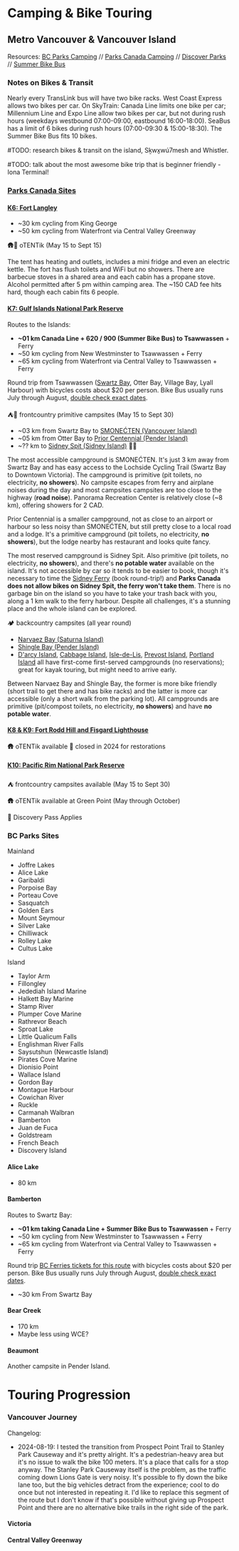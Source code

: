 
# Camping & Bike Touring

## Metro Vancouver & Vancouver Island

Resources: [BC Parks Camping][bc-parks] // [Parks Canada Camping][pc-parks] //
[Discover Parks][discover] // [Summer Bike Bus][bike-bus]

[discover]: https://www.discoverparks.ca/
[bc-parks]: https://camping.bcparks.ca
[pc-parks]: https://reservation.pc.gc.ca
[bike-bus]: https://www.translink.ca/rider-guide/bike-and-ride-on-transit/bikes-on-transit#summer-bike-bus-program

### Notes on Bikes & Transit

Nearly every TransLink bus will have two bike racks. West Coast Express allows
two bikes per car. On SkyTrain: Canada Line limits one bike per car; Millennium
Line and Expo Line allow two bikes per car, but not during rush hours (weekdays
westbound 07:00-09:00, eastbound 16:00-18:00). SeaBus has a limit of 6 bikes
during rush hours (07:00-09:30 & 15:00-18:30). The Summer Bike Bus fits 10
bikes.

#TODO: research bikes & transit on the island, Sḵwx̱wú7mesh and Whistler.

#TODO: talk about the most awesome bike trip that is beginner friendly - Iona
Terminal!

### [Parks Canada Sites][parks-canada]
[parks-canada]: https://web.archive.org/web/20240526195011/https://www.canadream.com/Website/media/Files/Parks-Canada-Discovery-Pass-Brochure-Map.pdf

#### [K6: Fort Langley][langley-nhs]
[langley-nhs]: https://parks.canada.ca/lhn-nhs/bc/langley

- ~30 km cycling from King George
- ~50 km cycling from Waterfront via Central Valley Greenway

🛖🔌 oTENTik (May 15 to Sept 15) <ParkReserveLink park={Park.FortLangleyNHS} />

The tent has heating and outlets, includes a mini fridge and even an electric
kettle. The fort has flush toilets and WiFi but no showers. There are barbecue
stoves in a shared area and each cabin has a propane stove. Alcohol permitted
after 5 pm within camping area. The ~150 CAD fee hits hard, though each cabin
fits 6 people.

#### [K7: Gulf Islands National Park Reserve][gulf-np]
[gulf-np]:https://parks.canada.ca/pn-np/bc/gulf

Routes to the Islands:

- **~01 km Canada Line + 620 / 900 (Summer Bike Bus) to Tsawwassen** + Ferry
- ~50 km cycling from New Westminster to Tsawwassen + Ferry
- ~65 km cycling from Waterfront via Central Valley to Tsawwassen + Ferry

Round trip from Tsawwassen ([Swartz Bay][swb-tsa], Otter Bay, Village Bay, Lyall
Harbour) with bicycles costs about $20 per person. Bike Bus usually runs July
through August, [double check exact dates][bike-bus].

[swb-tsa]: https://www.bcferries.com/routes-fares/schedules/daily/SWB-TSA

⛺🌲 frontcountry primitive campsites (May 15 to Sept 30) <ParkReserveLink
park={Park.GulfIslandsNPR} />

- ~03 km from Swartz Bay to [SMONEĆTEN (Vancouver Island)][smonecten]
  <ParkReserveLink park={Park.SMONEĆTEN} />
- ~05 km from Otter Bay to [Prior Centennial (Pender Island)][prior-centennial]
  <ParkReserveLink park={Park.PriorCentennial} />
- ~?? km to [Sidney Spit (Sidney Island)][sidney-spit] 🚱🚳 <ParkReserveLink
  park={Park.SidneySpit} />


[smonecten]: https://parks.canada.ca/pn-np/bc/gulf/activ/camping/campinglavantpays-frontcountrycamping#McDonald
[prior-centennial]: https://parks.canada.ca/pn-np/bc/gulf/activ/camping/campinglavantpays-frontcountrycamping#PriorCentennial
[sidney-spit]: https://parks.canada.ca/pn-np/bc/gulf/activ/camping/campinglavantpays-frontcountrycamping#SidneySpit

The most accessible campground is SMONEĆTEN. It's just 3 km away from Swartz Bay
and has easy access to the Lochside Cycling Trail (Swartz Bay to Downtown
Victoria). The campground is primitive (pit toilets, no electricity, **no
showers**). No campsite escapes from ferry and airplane noises during the day
and most campsites campsites are too close to the highway (**road noise**).
Panorama Recreation Center is relatively close (~8 km), offering showers for 2
CAD.

Prior Centennial is a smaller campground, not as close to an airport or harbour
so less noisy than SMONEĆTEN, but still pretty close to a local road and a
lodge. It's a primitive campground (pit toilets, no electricity, **no
showers**), but the lodge nearby has restaurant and looks quite fancy.

The most reserved campground is Sidney Spit. Also primitive (pit toilets, no
electricity, **no showers**), and there's **no potable water** available on the
island. It's not accessible by car so it tends to be easier to book, though it's
necessary to time the [Sidney Ferry][sidney-spit-ferry] (book round-trip!) and
**Parks Canada does not allow bikes on Sidney Spit, the ferry won't take them**.
There is no garbage bin on the island so you have to take your trash back with
you, along a 1 km walk to the ferry harbour. Despite all challenges, it's a
stunning place and the whole island can be explored.

[sidney-spit-ferry]: https://www.sidneyspitferry.com/schedule

🏕️ backcountry campsites (all year round) <ParkReserveLink
park={Park.GulfIslandsNPR} preferType={CampingEquipmentType.Backcountry} />

- [Narvaez Bay (Saturna Island)][saturna-island] <ParkReserveLink
  park={Park.NarvaezBay} />
- [Shingle Bay (Pender Island)][pender-island] <ParkReserveLink
  park={Park.ShingleBay} />
- [D'arcy Island][darcy-island], [Cabbage Island][cabbage-island],
  [Isle-de-Lis][isle-de-lis], [Prevost Island][prevost-island], [Portland
  Island][portland-island] all have first-come first-served campgrounds (no
  reservations); great for kayak touring, but might need to arrive early.

[saturna-island]: https://parks.canada.ca/pn-np/bc/gulf/activ/camping/campinglarrierepays-backcountrycamping#Saturna
[pender-island]: https://parks.canada.ca/pn-np/bc/gulf/activ/camping/campinglarrierepays-backcountrycamping#Pender
[darcy-island]: https://parks.canada.ca/pn-np/bc/gulf/activ/camping/campinglarrierepays-backcountrycamping#Darcy
[cabbage-island]: https://parks.canada.ca/pn-np/bc/gulf/activ/camping/campinglarrierepays-backcountrycamping#Cabbage
[isle-de-lis]: https://parks.canada.ca/pn-np/bc/gulf/activ/camping/campinglarrierepays-backcountrycamping#Isledelis
[portland-island]: https://parks.canada.ca/pn-np/bc/gulf/activ/camping/campinglarrierepays-backcountrycamping#PrincessMargaret
[prevost-island]: https://parks.canada.ca/pn-np/bc/gulf/activ/camping/campinglarrierepays-backcountrycamping#Prevost

Between Narvaez Bay and Shingle Bay, the former is more bike friendly (short
trail to get there and has bike racks) and the latter is more car accessible
(only a short walk from the parking lot). All campgrounds are primitive
(pit/compost toilets, no electricity, **no showers**) and have **no potable
water**.

#### [K8 & K9: Fort Rodd Hill and Fisgard Lighthouse][fort-rodd-fisgard-nhs]
[fort-rodd-fisgard-nhs]: https://parks.canada.ca/lhn-nhs/bc/fortroddhill

🛖 oTENTik available 🚫 closed in 2024 for restorations <ParkReserveLink
park={Park.FisgardLighthouseNHS} /> 

#### [K10: Pacific Rim National Park Reserve][pacific-rim-npr]
[pacific-rim-npr]: https://parks.canada.ca/pn-np/bc/pacificrim

⛺ frontcountry campsites available (May 15 to Sept 30) <ParkReserveLink
park={Park.PacificRimNPR} />

🛖 oTENTik available at Green Point (May through October)

📛 Discovery Pass Applies

### BC Parks Sites

Mainland
- Joffre Lakes
- Alice Lake
- Garibaldi
- Porpoise Bay
- Porteau Cove
- Sasquatch
- Golden Ears
- Mount Seymour
- Silver Lake
- Chilliwack
- Rolley Lake
- Cultus Lake

Island
- Taylor Arm
- Fillongley
- Jedediah Island Marine
- Halkett Bay Marine
- Stamp River
- Plumper Cove Marine
- Rathrevor Beach
- Sproat Lake
- Little Qualicum Falls
- Englishman River Falls
- Saysutshun (Newcastle Island)
- Pirates Cove Marine
- Dionisio Point
- Wallace Island
- Gordon Bay
- Montague Harbour
- Cowichan River
- Ruckle
- Carmanah Walbran
- Bamberton
- Juan de Fuca
- Goldstream
- French Beach
- Discovery Island

#### Alice Lake

- 80 km

#### Bamberton

Routes to Swartz Bay:

- **~01 km taking Canada Line + Summer Bike Bus to Tsawwassen** + Ferry
- ~50 km cycling from New Westminster to Tsawwassen + Ferry
- ~65 km cycling from Waterfront via Central Valley to Tsawwassen + Ferry

Round trip [BC Ferries tickets for this route][swb-tsa] with bicycles costs
about $20 per person. Bike Bus usually runs July through August, [double check
exact dates][bike-bus].

[swb-tsa]: https://www.bcferries.com/routes-fares/schedules/daily/SWB-TSA

- ~30 km From Swartz Bay

#### Bear Creek

- 170 km
- Maybe less using WCE?

#### Beaumont

Another campsite in Pender Island.

# Touring Progression

### Vancouver Journey

Changelog:

- 2024-08-19: I tested the transition from Prospect Point Trail to Stanley Park
  Causeway and it's pretty alright. It's a pedestrian-heavy area but it's no
  issue to walk the bike 100 meters. It's a place that calls for a stop anyway.
  The Stanley Park Causeway itself is the problem, as the traffic coming down
  Lions Gate is very noisy. It's possible to fly down the bike lane too, but the
  big vehicles detract from the experience; cool to do once but not interested
  in repeating it. I'd like to replace this segment of the route but I don't
  know if that's possible without giving up Prospect Point and there are no
  alternative bike trails in the right side of the park.

#### Victoria

#### Central Valley Greenway
